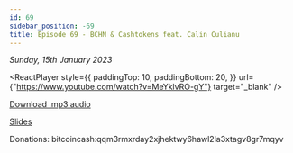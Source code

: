 ```yaml
---
id: 69
sidebar_position: -69
title: Episode 69 - BCHN & Cashtokens feat. Calin Culianu
---
```



_Sunday, 15th January 2023_

<ReactPlayer
  style={{
    paddingTop: 10,
    paddingBottom: 20,
  }}
  url={"https://www.youtube.com/watch?v=MeYklvRO-gY"}
  target="_blank"
/>

[Download .mp3 audio](https://drive.google.com/file/d/1ZwbV4bpVGm2fHu0-kJGHSQJaolPGaipu/view?usp=sharing)

[Slides](https://docs.google.com/presentation/d/1yHA82WuOSjqJ7EeL0sMTvNXmOGlkeF77/edit?usp=sharing&ouid=100290143879929950045&rtpof=true&sd=true)

Donations: bitcoincash:qqm3rmxrday2xjhektwy6hawl2la3xtagv8gr7mqyv
